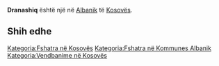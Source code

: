 {{Fshat në 
 | Emri                = Dranashiq
 | EmriAlt                = 
 | NAME_SHORT_FORM=      
 | NAME_GENERIC=      
 | NAME_SORT_NAME_RO=      DRANASHIQ
 | FULL_NAME_RO = Dranashiq
 | FULL_NAME_ND_RO=Dranashiq
 | SORT_NAME_RG=DRANASHIQ
 | FULL_NAME_RG=Dranashiq
 | FULL_NAME_ND_RG=Dranashiq
 | SRP_NAME_SHORT_FORM=      
 | SRP_NAME_GENERIC=      
 | SRP_NAME_SORT_NAME_RO=      
 | SRP_FULL_NAME_RO = 
 | SRP_FULL_NAME_ND_RO=
 | SRP_SORT_NAME_RG=
 | SRP_FULL_NAME_RG=
 | SRP_FULL_NAME_ND_RG=
 | Emri (Rasa dhanore) = 
 | Figura              = 
 | Shteti              = Kosovo
 | Komuna              = Albanik
 | Kodi postar         = 
 | Sipërfaqja          = 

 | Popullsia           = 

 | Regj. i popullsisë  = 
 | Dend. e popullsisë  = 
 | Faqja zyrtare       = 
 <!--- Koordinatat ----> 
 | Gjerësia            = 42.671389
 | Gjatësia            = 20.584444
 | Lartësia            = 
}}
'''Dranashiq''' është një [[]] në [[Albanik]] të [[Kosovës]].

<!-- == Gjeografia == -->
<!-- == Historia == -->
<!-- == Demografia == -->
== Shih edhe ==
{{Komuna Albanik}}
{{Kosovo-Administrata-Cung}}

[[Kategoria:Fshatra në Kosovës]]
[[Kategoria:Fshatra në Kommunes Albanik]]
[[Kategoria:Vendbanime në Kosovës]]